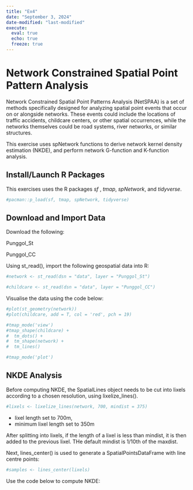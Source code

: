```yaml
---
title: "Ex4"
date: "September 3, 2024"
date-modified: "last-modified"
execute: 
  eval: true
  echo: true
  freeze: true
---
```


# Network Constrained Spatial Point Pattern Analysis

Network Constrained Spatial Point Patterns Analysis (NetSPAA) is a set of methods specifically designed for analyzing spatial point events that occur on or alongside networks. These events could include the locations of traffic accidents, childcare centers, or other spatial occurrences, while the networks themselves could be road systems, river networks, or similar structures.

This exercise uses spNetwork functions to derive network kernel density estimation (NKDE), and perform network G-function and K-function analysis.

## Install/Launch R Packages

This exercises uses the R packages *sf* , *tmap*, *spNetwork*, and *tidyverse*.

```r
#pacman::p_load(sf, tmap, spNetwork, tidyverse)
```

## Download and Import Data

Download the following:

Punggol_St

Punggol_CC

Using st_read(), import the following geospatial data into R:

```r
#network <- st_read(dsn = "data", layer = "Punggol_St")
```

```r
#childcare <- st_read(dsn = "data", layer = "Punggol_CC")
```

Visualise the data using the code below:

```r
#plot(st_geometry(network))
#plot(childcare, add = T, col = 'red', pch = 19)
```

```r
#tmap_mode('view')
#tmap_shape(childcare) +
#  tm_dots() +
#  tm_shape(network) +
#  tm_lines()
```

```r
#tmap_mode('plot')
```

## NKDE Analysis

Before computing NKDE, the SpatialLines object needs to be cut into lixels according to a chosen resolution, using lixelize_lines().

```r
#lixels <- lixelize_lines(network, 700, mindist = 375)
```

-   lixel length set to 700m,
-   minimum lixel length set to 350m

After splitting into lixels, if the length of a lixel is less than mindist, it is then added to the previous lixel. THe default mindist is 1/10th of the maxdist.

Next, lines_center() is used to generate a SpatialPointsDataFrame with line centre points:

```r
#samples <- lines_center(lixels)
```

Use the code below to compute NKDE:
```r

```

